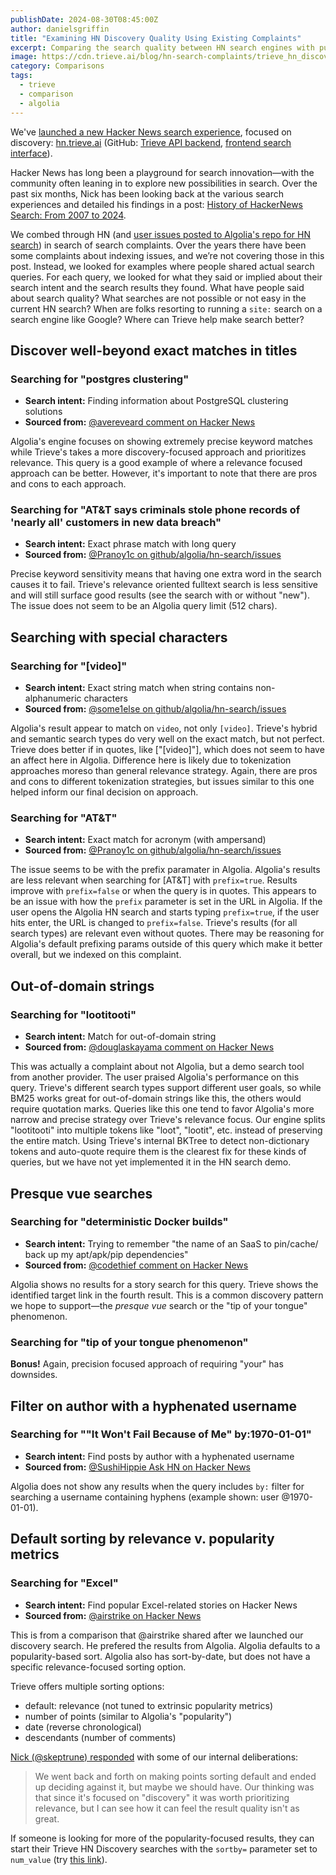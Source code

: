 ```yaml
---
publishDate: 2024-08-30T08:45:00Z
author: danielsgriffin
title: "Examining HN Discovery Quality Using Existing Complaints"
excerpt: Comparing the search quality between HN search engines with publicly available complaints.
image: https://cdn.trieve.ai/blog/hn-search-complaints/trieve_hn_discovery_search.png
category: Comparisons
tags:
  - trieve
  - comparison
  - algolia
---
```




We've [launched a new Hacker News search experience](https://trieve.ai/launching-trieve-hn-discovery/), focused on discovery: [hn.trieve.ai](https://hn.trieve.ai/) (GitHub: [Trieve API backend](https://github.com/devflowinc/trieve), [frontend search interface](https://github.com/devflowinc/trieve-hn-discovery/)).

Hacker News has long been a playground for search innovation—with the community often leaning in to explore new possibilities in search. Over the past six months, Nick has been looking back at the various search experiences and detailed his findings in a post: [History of HackerNews Search: From 2007 to 2024](https://trieve.ai/history-of-hnsearch/).

We combed through HN (and [user issues posted to Algolia's repo for HN search](https://github.com/algolia/hn-search/issues)) in search of search complaints. Over the years there have been some complaints about indexing issues, and we’re not covering those in this post. Instead, we looked for examples where people shared actual search queries. For each query, we looked for what they said or implied about their search intent and the search results they found. What have people said about search quality? What searches are not possible or not easy in the current HN search? When are folks resorting to running a `site:` search on a search engine like Google? Where can Trieve help make search better?

## Discover well-beyond exact matches in titles

### Searching for "postgres clustering"

- **Search intent:** Finding information about PostgreSQL clustering solutions
- **Sourced from:** [@avereveard comment on Hacker News](https://news.ycombinator.com/item?id=40240237)

Algolia's engine focuses on showing extremely precise keyword matches while Trieve's takes a more discovery-focused approach and prioritizes relevance. This query is a good example of where a relevance focused approach can be better. However, it's important to note that there are pros and cons to each approach.

<ImageComparison
  leftImageSrc="https://cdn.trieve.ai/blog/hn-search-complaints/hn.algolia.com_0_postgresclustering_2024_08_30.png"
  rightImageSrc="https://cdn.trieve.ai/blog/hn-search-complaints/hn.trieve.ai_1_postgresclustering_2024_08_30.png"
  leftImageAlt="Algolia"
  rightImageAlt="Trieve"
  leftCaption="Algolia for"
  rightCaption="Trieve for"
  leftLink="https://hn.algolia.com/?q=postgres+clustering"
  rightLink="https://hn.trieve.ai/?q=postgres+clustering&score_threshold=5&page_size=30&prefetch_amount=30&rerank_type=none&highlight_delimiters=+%2C-%2C_%2C.%2C%2C&highlight_threshold=0.85&highlight_max_length=50&highlight_max_num=50&highlight_window=0&recency_bias=0&highlight_results=true&use_quote_negated_terms=true&storyType=story&authorNames=&sortby=Relevance&dateRange=pastYear&searchType=fulltext&page=1"
  query="postgres clustering"
  size="large"
  preventShrink={true}
/>

### Searching for "AT&amp;T says criminals stole phone records of &#x27;nearly all&#x27; customers in new data breach"

- **Search intent:** Exact phrase match with long query
- **Sourced from:** [@Pranoy1c on github/algolia/hn-search/issues](https://github.com/algolia/hn-search/issues/243)

Precise keyword sensitivity means that having one extra word in the search causes it to fail. Trieve's relevance oriented fulltext search is less sensitive and will still surface good results (see the search with or without &quot;new&quot;). The issue does not seem to be an Algolia query limit (512 chars).

<ImageComparison
  leftImageSrc="https://cdn.trieve.ai/blog/hn-search-complaints/hn.algolia.com_2_AT26T20says20criminals20stole20phone20records20of20E28098nearly20allE2809920customers20in20new20data20breach_2024_08_30.png"
  rightImageSrc="https://cdn.trieve.ai/blog/hn-search-complaints/hn.trieve.ai_3_AT26TsayscriminalsstolephonerecordsofE28098nearlyallE28099customersinnewdatabreach_2024_08_30.png"
  leftImageAlt="Algolia"
  rightImageAlt="Trieve"
  leftCaption="Algolia for"
  rightCaption="Trieve for"
  leftLink="https://hn.algolia.com/?dateRange=all&page=0&prefix=false&query=AT%26T%20says%20criminals%20stole%20phone%20records%20of%20%E2%80%98nearly%20all%E2%80%99%20customers%20in%20new%20data%20breach&sort=byPopularity&type=story"
  rightLink="https://hn.trieve.ai/?score_threshold=5&page_size=30&prefetch_amount=30&rerank_type=none&highlight_delimiters=+%2C-%2C_%2C.%2C%2C&highlight_threshold=0.85&highlight_max_length=50&highlight_max_num=50&highlight_window=0&recency_bias=0&highlight_results=true&use_quote_negated_terms=true&q=AT%26T+says+criminals+stole+phone+records+of+%E2%80%98nearly+all%E2%80%99+customers+in+new+data+breach&storyType=story&authorNames=&sortby=Relevance&dateRange=all&searchType=fulltext&page=1"
  query="AT&amp;T says criminals stole phone records of &#x27;nearly all&#x27; customers in new data breach"
  size="large"
  preventShrink={true}
/>

<ImageComparison
  leftImageSrc="https://cdn.trieve.ai/blog/hn-search-complaints/hn.algolia.com_4_AT26T20says20criminals20stole20phone20records20of20E28098nearly20allE2809920customers20in20data20breach_2024_08_30.png"
  rightImageSrc="https://cdn.trieve.ai/blog/hn-search-complaints/hn.trieve.ai_5_AT26TsayscriminalsstolephonerecordsofE28098nearlyallE28099customersindatabreach_2024_08_30.png"
  leftImageAlt="Algolia (without extra word)"
  rightImageAlt="Trieve (without extra word)"
  leftCaption="Algolia (without extra word) for"
  rightCaption="Trieve (without extra word) for"
  leftLink="https://hn.algolia.com/?dateRange=all&page=0&prefix=false&query=AT%26T%20says%20criminals%20stole%20phone%20records%20of%20%E2%80%98nearly%20all%E2%80%99%20customers%20in%20data%20breach&sort=byPopularity&type=story"
  rightLink="https://hn.trieve.ai/?score_threshold=5&page_size=30&prefetch_amount=30&rerank_type=none&highlight_delimiters=+%2C-%2C_%2C.%2C%2C&highlight_threshold=0.85&highlight_max_length=50&highlight_max_num=50&highlight_window=0&recency_bias=0&highlight_results=true&use_quote_negated_terms=true&q=AT%26T+says+criminals+stole+phone+records+of+%E2%80%98nearly+all%E2%80%99+customers+in+data+breach&storyType=story&authorNames=&sortby=Relevance&dateRange=all&searchType=fulltext&page=1"
  query="AT&amp;T says criminals stole phone records of &#x27;nearly all&#x27; customers in new data breach"
  size="large"
  preventShrink={true}
/>

## Searching with special characters

### Searching for "[video]"

- **Search intent:** Exact string match when string contains non-alphanumeric characters
- **Sourced from:** [@some1else on github/algolia/hn-search/issues](https://github.com/algolia/hn-search/issues/197)

Algolia&#x27;s result appear to match on <code>video</code>, not only <code>[video]</code>. Trieve&#x27;s hybrid and semantic search types do very well on the exact match, but not perfect. Trieve does better if in quotes, like [&quot;[video]&quot;], which does not seem to have an affect here in Algolia. Difference here is likely due to tokenization approaches moreso than general relevance strategy. Again, there are pros and cons to different tokenization strategies, but issues similar to this one helped inform our final decision on approach.

<ImageComparison
  leftImageSrc="https://cdn.trieve.ai/blog/hn-search-complaints/hn.algolia.com_6_5Bvideo5D_2024_08_30.png"
  rightImageSrc="https://cdn.trieve.ai/blog/hn-search-complaints/hn.trieve.ai_7_5Bvideo5D_2024_08_30.png"
  leftImageAlt="Algolia"
  rightImageAlt="Trieve (semantic)"
  leftCaption="Algolia for"
  rightCaption="Trieve (semantic) for"
  leftLink="https://hn.algolia.com/?query=%5Bvideo%5D"
  rightLink="https://hn.trieve.ai/?q=%5Bvideo%5D&score_threshold=0.5&page_size=30&prefetch_amount=30&rerank_type=none&highlight_delimiters=+%2C-%2C_%2C.%2C%2C&highlight_threshold=0.85&highlight_max_length=50&highlight_max_num=50&highlight_window=0&recency_bias=0&highlight_results=true&use_quote_negated_terms=true&storyType=story&authorNames=&sortby=Relevance&dateRange=all&searchType=semantic&page=1"
  query="[video]"
  size="large"
  preventShrink={true}
/>

<ImageComparison
  leftImageSrc="https://cdn.trieve.ai/blog/hn-search-complaints/hn.algolia.com_8_225Bvideo5D22_2024_08_30.png"
  rightImageSrc="https://cdn.trieve.ai/blog/hn-search-complaints/hn.trieve.ai_9_225Bvideo5D22_2024_08_30.png"
  leftImageAlt="Algolia (quoted)"
  rightImageAlt="Trieve (semantic, quoted)"
  leftCaption="Algolia (quoted) for"
  rightCaption="Trieve (semantic, quoted) for"
  leftLink="https://hn.algolia.com/?dateRange=all&page=0&prefix=false&query=%22%5Bvideo%5D%22&sort=byPopularity&type=story"
  rightLink="https://hn.trieve.ai/?q=%22%5Bvideo%5D%22&score_threshold=0.5&page_size=30&prefetch_amount=30&rerank_type=none&highlight_delimiters=+%2C-%2C_%2C.%2C%2C&highlight_threshold=0.85&highlight_max_length=50&highlight_max_num=50&highlight_window=0&recency_bias=0&highlight_results=true&use_quote_negated_terms=true&storyType=story&authorNames=&sortby=Relevance&dateRange=all&searchType=semantic&page=1"
  query="[video]"
  size="large"
  preventShrink={true}
/>

### Searching for "AT&amp;T"

- **Search intent:** Exact match for acronym (with ampersand)
- **Sourced from:** [@Pranoy1c on github/algolia/hn-search/issues](https://github.com/algolia/hn-search/issues/244)

The issue seems to be with the prefix paramater in Algolia. Algolia&#x27;s results are less relevant when searching for [AT&amp;T] with <code>prefix=true</code>. Results improve with <code>prefix=false</code> or when the query is in quotes. This appears to be an issue with how the <code>prefix</code> parameter is set in the URL in Algolia. If the user opens the Algolia HN search and starts typing <code>prefix=true</code>, if the user hits enter, the URL is changed to <code>prefix=false</code>. Trieve&#x27;s results (for all search types) are relevant even without quotes. There may be reasoning for Algolia's default prefixing params outside of this query which make it better overall, but we indexed on this complaint.

<ImageComparison
  leftImageSrc="https://cdn.trieve.ai/blog/hn-search-complaints/hn.algolia.com_10_AT26T_2024_08_30.png"
  rightImageSrc="https://cdn.trieve.ai/blog/hn-search-complaints/hn.algolia.com_11_AT26T_2024_08_30.png"
  leftImageAlt="Algolia (prefix=true)"
  rightImageAlt="Algolia (prefix=false)"
  leftCaption="Algolia (prefix=true) for"
  rightCaption="Algolia (prefix=false) for"
  leftLink="https://hn.algolia.com/?dateRange=all&page=0&prefix=true&query=AT%26T&sort=byPopularity&type=all"
  rightLink="https://hn.algolia.com/?dateRange=all&page=0&prefix=false&query=AT%26T&sort=byPopularity&type=all"
  query="AT&amp;T"
  size="large"
  preventShrink={true}
/>

<ImageComparison
  leftImageSrc="https://cdn.trieve.ai/blog/hn-search-complaints/hn.algolia.com_12_22AT26T22_2024_08_30.png"
  rightImageSrc="https://cdn.trieve.ai/blog/hn-search-complaints/hn.trieve.ai_13_AT26T_2024_08_30.png"
  leftImageAlt="Algolia (quoted)"
  rightImageAlt="Trieve"
  leftCaption="Algolia (quoted) for"
  rightCaption="Trieve for"
  leftLink="https://hn.algolia.com/?dateRange=all&page=0&prefix=true&query=%22AT%26T%22&sort=byPopularity&type=all"
  rightLink="https://hn.trieve.ai/?q=AT%26T&score_threshold=0.5&page_size=30&prefetch_amount=30&rerank_type=none&highlight_delimiters=+%2C-%2C_%2C.%2C%2C&highlight_threshold=0.85&highlight_max_length=50&highlight_max_num=50&highlight_window=0&recency_bias=0&highlight_results=true&use_quote_negated_terms=true&storyType=story&authorNames=&sortby=Relevance&dateRange=all&searchType=semantic&page=1"
  query="AT&amp;T"
  size="large"
  preventShrink={true}
/>

## Out-of-domain strings

### Searching for "lootitooti"

- **Search intent:** Match for out-of-domain string
- **Sourced from:** [@douglaskayama comment on Hacker News](https://news.ycombinator.com/item?id=40869786)

This was actually a complaint about not Algolia, but a demo search tool from another provider. The user praised Algolia&#x27;s performance on this query. Trieve&#x27;s different search types support different user goals, so while BM25 works great for out-of-domain strings like this, the others would require quotation marks. Queries like this one tend to favor Algolia's more narrow and precise strategy over Trieve's relevance focus. Our engine splits "lootitooti" into multiple tokens like "loot", "lootit", etc. instead of preserving the entire match. Using Trieve's internal BKTree to detect non-dictionary tokens and auto-quote require them is the clearest fix for these kinds of queries, but we have not yet implemented it in the HN search demo.

<ImageComparison
  leftImageSrc="https://cdn.trieve.ai/blog/hn-search-complaints/hn.algolia.com_14_lootitooti_2024_08_30.png"
  rightImageSrc="https://cdn.trieve.ai/blog/hn-search-complaints/hn.trieve.ai_15_lootitooti_2024_08_30.png"
  leftImageAlt="Algolia"
  rightImageAlt="Trieve (BM25)"
  leftCaption="Algolia for"
  rightCaption="Trieve (BM25) for"
  leftLink="https://hn.algolia.com/?dateRange=all&page=0&prefix=true&query=lootitooti&sort=byPopularity&type=all"
  rightLink="https://hn.trieve.ai/?q=lootitooti&score_threshold=0.3&page_size=30&prefetch_amount=30&rerank_type=none&highlight_delimiters=+%2C-%2C_%2C.%2C%2C&highlight_threshold=0.85&highlight_max_length=50&highlight_max_num=50&highlight_window=0&recency_bias=0&highlight_results=true&use_quote_negated_terms=true&storyType=all&authorNames=&sortby=Relevance&dateRange=all&searchType=bm25&page=1"
  query="lootitooti"
  size="large"
  preventShrink={true}
/>

<ImageComparison
  leftImageSrc="https://cdn.trieve.ai/blog/hn-search-complaints/hn.trieve.ai_16_22lootitooti22_2024_08_30.png"
  rightImageSrc="https://cdn.trieve.ai/blog/hn-search-complaints/hn.trieve.ai_17_22lootitooti22_2024_08_30.png"
  leftImageAlt="Trieve (semantic)"
  rightImageAlt="Trieve (SPLADE)"
  leftCaption="Trieve (semantic) for"
  rightCaption="Trieve (SPLADE) for"
  leftLink="https://hn.trieve.ai/?q=%22lootitooti%22&score_threshold=0.5&page_size=30&prefetch_amount=30&rerank_type=none&highlight_delimiters=+%2C-%2C_%2C.%2C%2C&highlight_threshold=0.85&highlight_max_length=50&highlight_max_num=50&highlight_window=0&recency_bias=0&highlight_results=true&use_quote_negated_terms=true&storyType=all&authorNames=&sortby=Relevance&dateRange=all&searchType=semantic&page=1"
  rightLink="https://hn.trieve.ai/?q=%22lootitooti%22&score_threshold=5&page_size=30&prefetch_amount=30&rerank_type=none&highlight_delimiters=+%2C-%2C_%2C.%2C%2C&highlight_threshold=0.85&highlight_max_length=50&highlight_max_num=50&highlight_window=0&recency_bias=0&highlight_results=true&use_quote_negated_terms=true&storyType=all&authorNames=&sortby=Relevance&dateRange=all&searchType=fulltext&page=1"
  query="lootitooti"
  size="large"
  preventShrink={true}
/>

## Presque vue searches

### Searching for "deterministic Docker builds"

- **Search intent:** Trying to remember "the name of an SaaS to pin/cache/ back up my apt/apk/pip dependencies"
- **Sourced from:** [@codethief comment on Hacker News](https://news.ycombinator.com/item?id=40241070)

Algolia shows no results for a story search for this query. Trieve shows the identified target link in the fourth result. This is a common discovery pattern we hope to support—the *presque vue* search or the &quot;tip of your tongue&quot; phenomenon.

<ImageComparison
  leftImageSrc="https://cdn.trieve.ai/blog/hn-search-complaints/hn.algolia.com_18_deterministic20Docker20builds_2024_08_30.png"
  rightImageSrc="https://cdn.trieve.ai/blog/hn-search-complaints/hn.trieve.ai_19_deterministicDockerbuilds_2024_08_30.png"
  leftImageAlt="Algolia (type: Story)"
  rightImageAlt="Trieve (type: Story)"
  leftCaption="Algolia (type: Story) for"
  rightCaption="Trieve (type: Story) for"
  leftLink="https://hn.algolia.com/?dateRange=all&page=0&prefix=false&query=deterministic%20Docker%20builds&sort=byPopularity&type=story"
  rightLink="https://hn.trieve.ai/?q=deterministic+Docker+builds&score_threshold=5&page_size=30&prefetch_amount=30&rerank_type=none&highlight_delimiters=+%2C-%2C_%2C.%2C%2C&highlight_threshold=0.85&highlight_max_length=50&highlight_max_num=50&highlight_window=0&recency_bias=0&highlight_results=true&use_quote_negated_terms=true&storyType=story&authorNames=&sortby=Relevance&dateRange=all&searchType=fulltext&page=1"
  query="deterministic Docker builds"
  size="large"
  preventShrink={true}
/>

### Searching for "tip of your tongue phenomenon"

**Bonus!** Again, precision focused approach of requiring "your" has downsides.

<ImageComparison
  leftImageSrc="https://cdn.trieve.ai/blog/hn-search-complaints/hn.algolia.com_20_tip20of20your20tongue20phenomenon_2024_08_30.png"
  rightImageSrc="https://cdn.trieve.ai/blog/hn-search-complaints/hn.trieve.ai_21_tipofyourtonguephenomenon_2024_08_30.png"
  leftImageAlt="Algolia"
  rightImageAlt="Trieve"
  leftCaption="Algolia for"
  rightCaption="Trieve for"
  leftLink="https://hn.algolia.com/?dateRange=all&page=0&prefix=true&query=tip%20of%20your%20tongue%20phenomenon&sort=byrelevance&type=story"
  rightLink="https://hn.trieve.ai/?score_threshold=5&page_size=30&prefetch_amount=30&rerank_type=none&highlight_delimiters=+%2C-%2C_%2C.%2C%2C&highlight_threshold=0.85&highlight_max_length=50&highlight_max_num=50&highlight_window=0&recency_bias=0&highlight_results=true&use_quote_negated_terms=true&q=tip+of+your+tongue+phenomenon&storyType=story&matchAnyAuthorNames=&matchNoneAuthorNames=&popularityFilters=%7B%7D&sortby=relevance&dateRange=all&searchType=fulltext&page=1&getAISummary=false"
  query="tip of your tongue phenomenon"
  size="large"
  preventShrink={true}
/>

## Filter on author with a hyphenated username

### Searching for "&quot;It Won&#x27;t Fail Because of Me&quot; by:1970-01-01"

- **Search intent:** Find posts by author with a hyphenated username
- **Sourced from:** [@SushiHippie Ask HN on Hacker News](https://news.ycombinator.com/item?id=38866518)

Algolia does not show any results when the query includes <code>by:</code> filter for searching a username containing hyphens (example shown: user @1970-01-01).
<ImageComparison
  leftImageSrc="https://cdn.trieve.ai/blog/hn-search-complaints/hn.algolia.com_22_22It20Won27t20Fail20Because20of20Me2220by3A19700101_2024_08_30.png"
  rightImageSrc="https://cdn.trieve.ai/blog/hn-search-complaints/hn.trieve.ai_23_22ItWon27tFailBecauseofMe22_2024_08_30.png"
  leftImageAlt="Algolia"
  rightImageAlt="Trieve"
  leftCaption="Algolia for"
  rightCaption="Trieve for"
  leftLink="https://hn.algolia.com/?dateRange=all&page=0&prefix=true&query=%22It%20Won%27t%20Fail%20Because%20of%20Me%22%20by%3A1970-01-01&sort=byPopularity&type=story"
  rightLink="https://hn.trieve.ai/?score_threshold=5&page_size=30&prefetch_amount=30&rerank_type=none&highlight_delimiters=+%2C-%2C_%2C.%2C%2C&highlight_threshold=0.85&highlight_max_length=50&highlight_max_num=50&highlight_window=0&recency_bias=0&highlight_results=true&use_quote_negated_terms=true&q=%22It+Won%27t+Fail+Because+of+Me%22+&storyType=story&matchAnyAuthorNames=&matchNoneAuthorNames=&popularityFilters=%7B%7D&sortby=relevance&dateRange=all&searchType=fulltext&page=1&getAISummary=false"
  query="&quot;It Won&#x27;t Fail Because of Me&quot; by:1970-01-01"
  size="large"
  preventShrink={true}
/>

## Default sorting by relevance v. popularity metrics

### Searching for "Excel"

- **Search intent:** Find popular Excel-related stories on Hacker News
- **Sourced from:** [@airstrike on Hacker News](https://news.ycombinator.com/item?id=41394126)

This is from a comparison that @airstrike shared after we launched our discovery search. He prefered the results from Algolia. Algolia defaults to a popularity-based sort. Algolia also has sort-by-date, but does not have a specific relevance-focused sorting option.

Trieve offers multiple sorting options:

- default: relevance (not tuned to extrinsic popularity metrics)
- number of points (similar to Algolia&#x27;s &quot;popularity&quot;)
- date (reverse chronological)
- descendants (number of comments)

[Nick (@skeptrune) responded](https://news.ycombinator.com/item?id=41394412) with some of our internal deliberations:

> We went back and forth on making points sorting default and ended up deciding against it, but maybe we should have. Our thinking was that since it&#x27;s focused on &quot;discovery&quot; it was worth prioritizing relevance, but I can see how it can feel the result quality isn&#x27;t as great.

If someone is looking for more of the popularity-focused results, they can start their Trieve HN Discovery searches with the <code>sortby=</code> parameter set to <code>num_value</code> (try [this link](https://hn.trieve.ai/?score_threshold=5&amp;page_size=30&amp;prefetch_amount=30&amp;rerank_type=none&amp;highlight_delimiters=+%2C-%2C_%2C.%2C%2C&amp;highlight_threshold=0.85&amp;highlight_max_length=50&amp;highlight_max_num=50&amp;highlight_window=0&amp;recency_bias=0&amp;highlight_results=true&amp;use_quote_negated_terms=true&amp;storyType=story&amp;matchAnyAuthorNames=&amp;matchNoneAuthorNames=&amp;popularityFilters=%7B%7D&amp;sortby=num_value&amp;dateRange=all&amp;searchType=fulltext&amp;page=1&amp;getAISummary=false)).

<ImageComparison
  leftImageSrc="https://cdn.trieve.ai/blog/hn-search-complaints/hn.algolia.com_0_Excel_2024_09_03.png"
  rightImageSrc="https://cdn.trieve.ai/blog/hn-search-complaints/hn.trieve.ai_1_Excel_2024_09_03.png"
  leftImageAlt="Algolia (sorted by popularity)"
  rightImageAlt="Trieve (sorted by relevance)"
  leftCaption="Algolia (sorted by popularity) for"
  rightCaption="Trieve (sorted by relevance) for"
  leftLink="https://hn.algolia.com/?dateRange=all&page=0&prefix=false&query=Excel&sort=byPopularity&type=story"
  rightLink="https://hn.trieve.ai/?score_threshold=5&page_size=30&prefetch_amount=30&rerank_type=none&highlight_delimiters=+%2C-%2C_%2C.%2C%2C&highlight_threshold=0.85&highlight_max_length=50&highlight_max_num=50&highlight_window=0&recency_bias=0&highlight_results=true&use_quote_negated_terms=true&q=Excel&storyType=story&matchAnyAuthorNames=&matchNoneAuthorNames=&popularityFilters=%7B%7D&sortby=relevance&dateRange=all&searchType=fulltext&page=1&getAISummary=false"
  query="Excel"
  size="large"
  preventShrink={true}
/>

<ImageComparison
  leftImageSrc="https://cdn.trieve.ai/blog/hn-search-complaints/hn.trieve.ai_2_Excel_2024_09_03.png"
  rightImageSrc="https://cdn.trieve.ai/blog/hn-search-complaints/hn.trieve.ai_3_Excel_2024_09_03.png"
  leftImageAlt="Trieve (sorted by points)"
  rightImageAlt="Trieve (sorted by descendants)"
  leftCaption="Trieve (sorted by points) for"
  rightCaption="Trieve (sorted by descendants) for"
  leftLink="https://hn.trieve.ai/?score_threshold=5&page_size=30&prefetch_amount=30&rerank_type=none&highlight_delimiters=+%2C-%2C_%2C.%2C%2C&highlight_threshold=0.85&highlight_max_length=50&highlight_max_num=50&highlight_window=0&recency_bias=0&highlight_results=true&use_quote_negated_terms=true&q=Excel&storyType=story&matchAnyAuthorNames=&matchNoneAuthorNames=&popularityFilters=%7B%7D&sortby=num_value&dateRange=all&searchType=fulltext&page=1&getAISummary=false"
  rightLink="https://hn.trieve.ai/?score_threshold=5&page_size=30&prefetch_amount=30&rerank_type=none&highlight_delimiters=+%2C-%2C_%2C.%2C%2C&highlight_threshold=0.85&highlight_max_length=50&highlight_max_num=50&highlight_window=0&recency_bias=0&highlight_results=true&use_quote_negated_terms=true&q=Excel&storyType=story&matchAnyAuthorNames=&matchNoneAuthorNames=&popularityFilters=%7B%7D&sortby=metadata.descendants&dateRange=all&searchType=fulltext&page=1&getAISummary=false"
  query="Excel"
  size="large"
  preventShrink={true}
/>

